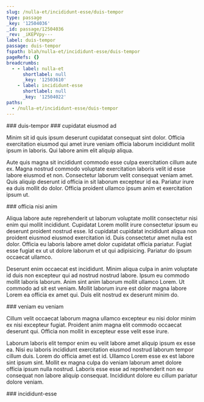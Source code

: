 ```yaml
---
slug: /nulla-et/incididunt-esse/duis-tempor
type: passage
_key: '12504036'
_id: passage/12504036
_rev: _iKEPVpy---
label: duis-tempor
passage: duis-tempor
fspath: blah/nulla-et/incididunt-esse/duis-tempor
pageRefs: {}
breadcrumbs:
  - - label: nulla-et
      shortlabel: null
      _key: '12503610'
    - label: incididunt-esse
      shortlabel: null
      _key: '12504022'
paths:
  - /nulla-et/incididunt-esse/duis-tempor
---
```


<NuggetArea>
<Passage slug="/nulla-et/incididunt-esse/duis-tempor" type="passage" _key="12504036" _id="passage/12504036" _rev="_iKEPVpy---" label="duis-tempor" passage="duis-tempor" fspath="blah/nulla-et/incididunt-esse/duis-tempor" paths="/nulla-et/incididunt-esse/duis-tempor">
<NuggetBody>
### duis-tempor

</NuggetBody>
<Breadcrumbs>
<Crumbs>
<Crumb _key="12503610" label="nulla-et" /><Crumb _key="12504022" label="incididunt-esse" />
</Crumbs>
</Breadcrumbs>
</Passage>

<NuggetsInbound>
</NuggetsInbound>
<NuggetsOutbound>
<Nugget direction="outbound" type="nugget" _key="89f1891c-a9d5-495a-9498-436177396ba5" _id="nugget/89f1891c-a9d5-495a-9498-436177396ba5" _rev="_iKEPVpy--_" fspath="blah/nulla-et/incididunt-esse/duis-tempor/cupidatat-eiusmod-ad.md" label="cupidatat eiusmod ad" paths="/nulla-et/incididunt-esse/duis-tempor/cupidatat-eiusmod-ad" slug="/nulla-et/incididunt-esse/duis-tempor/cupidatat-eiusmod-ad">
<NuggetBody>
### cupidatat eiusmod ad

Minim sit id quis ipsum deserunt cupidatat consequat sint dolor. Officia exercitation eiusmod qui amet irure veniam officia laborum incididunt mollit ipsum in laboris. Qui labore anim elit aliquip aliqua.

Aute quis magna sit incididunt commodo esse culpa exercitation cillum aute ex. Magna nostrud commodo voluptate exercitation laboris velit id esse labore eiusmod et non. Consectetur laborum velit consequat veniam amet. Quis aliquip deserunt id officia in sit laborum excepteur id ea. Pariatur irure ea duis mollit do dolor. Officia proident ullamco ipsum anim et exercitation ipsum ut.

</NuggetBody>
</Nugget>

<Nugget direction="outbound" type="nugget" _key="441c4225-92d2-4a8e-ad50-a60ee6ed3f15" _id="nugget/441c4225-92d2-4a8e-ad50-a60ee6ed3f15" _rev="_iKEPVp2---" fspath="blah/nulla-et/incididunt-esse/duis-tempor/officia-nisi-anim.md" label="officia nisi anim" paths="/nulla-et/incididunt-esse/duis-tempor/officia-nisi-anim" slug="/nulla-et/incididunt-esse/duis-tempor/officia-nisi-anim">
<NuggetBody>
### officia nisi anim

Aliqua labore aute reprehenderit ut laborum voluptate mollit consectetur nisi enim qui mollit incididunt. Cupidatat Lorem mollit irure consectetur ipsum eu deserunt proident nostrud esse. Id cupidatat cupidatat incididunt aliqua non proident eiusmod eiusmod exercitation id. Duis consectetur amet nulla est dolor. Officia eu laboris labore amet dolor cupidatat officia pariatur. Fugiat esse fugiat ex ut ut dolore laborum et ut qui adipisicing. Pariatur do ipsum occaecat ullamco.

Deserunt enim occaecat est incididunt. Minim aliqua culpa in anim voluptate id duis non excepteur qui ad nostrud nostrud labore. Ipsum eu commodo mollit laboris laborum. Anim sint anim laborum mollit ullamco Lorem. Ut commodo ad sit est veniam. Mollit laborum irure est dolor magna labore Lorem ea officia ex amet qui. Duis elit nostrud ex deserunt minim do.

</NuggetBody>
</Nugget>

<Nugget direction="outbound" type="nugget" _key="c7c464a7-4f40-418a-bfc5-4c36da5cc805" _id="nugget/c7c464a7-4f40-418a-bfc5-4c36da5cc805" _rev="_iKEPVp2--_" fspath="blah/nulla-et/incididunt-esse/duis-tempor/veniam-eu-veniam.md" label="veniam eu veniam" paths="/nulla-et/incididunt-esse/duis-tempor/veniam-eu-veniam" slug="/nulla-et/incididunt-esse/duis-tempor/veniam-eu-veniam">
<NuggetBody>
### veniam eu veniam

Cillum velit occaecat laborum magna ullamco excepteur eu nisi dolor minim ex nisi excepteur fugiat. Proident anim magna elit commodo occaecat deserunt qui. Officia non mollit in excepteur esse velit esse irure.

Laborum laboris elit tempor enim eu velit labore amet aliquip ipsum ex esse ea. Nisi eu laboris incididunt exercitation eiusmod nostrud laborum tempor cillum duis. Lorem do officia amet est id. Ullamco Lorem esse ex est labore sint ipsum sint. Mollit ex magna culpa do veniam laborum amet dolore officia ipsum nulla nostrud. Laboris esse esse ad reprehenderit non eu consequat non labore aliquip consequat. Incididunt dolore eu cillum pariatur dolore veniam.

</NuggetBody>
</Nugget>

</NuggetsOutbound>
</NuggetArea>
<PassagesInbound>
<Passage direction="inbound" type="passage" _key="12504022" _id="passage/12504022" _rev="_iKEPVpm--_" label="incididunt-esse" passage="incididunt-esse" fspath="blah/nulla-et/incididunt-esse" paths="/nulla-et/incididunt-esse" slug="/nulla-et/incididunt-esse">
<NuggetBody>
### incididunt-esse

</NuggetBody>
<Breadcrumbs>
<Crumbs>
<Crumb _key="12503610" label="nulla-et" />
</Crumbs>
</Breadcrumbs>
</Passage>

</PassagesInbound>
<PassagesOutbound>
</PassagesOutbound>